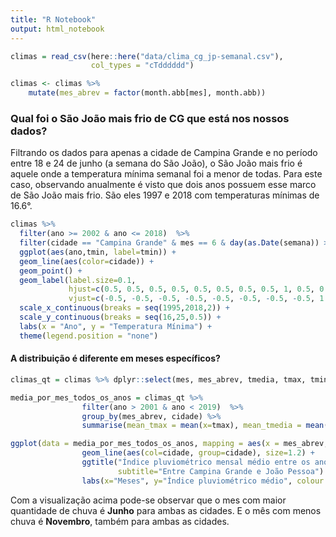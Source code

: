 ```yaml
---
title: "R Notebook"
output: html_notebook
---
```


```r
climas = read_csv(here::here("data/clima_cg_jp-semanal.csv"), 
                  col_types = "cTdddddd")

climas <- climas %>%
    mutate(mes_abrev = factor(month.abb[mes], month.abb))

```

### Qual foi o São João  mais frio de CG que está nos nossos dados? 

Filtrando os dados para apenas a cidade de Campina Grande e no período entre 18 e 24 de junho (a semana do São João), o São João mais frio é aquele onde a temperatura mínima semanal foi a menor de todas. Para este caso, observando anualmente é visto que dois anos possuem esse marco de São João mais frio. São eles 1997 e 2018 com temperaturas mínimas de 16.6°.
  
```r
climas %>%
  filter(ano >= 2002 & ano <= 2018)  %>%
  filter(cidade == "Campina Grande" & mes == 6 & day(as.Date(semana)) >= 18 & day(as.Date(semana)) <=24) %>%
  ggplot(aes(ano,tmin, label=tmin)) + 
  geom_line(aes(color=cidade)) +
  geom_point() +
  geom_label(label.size=0.1, 
             hjust=c(0.5, 0.5, 0.5, 0.5, 0.5, 0.5, 0.5, 0.5, 1, 0.5, 0.5, 0.5, 0.5, 0.5, 0.5, 0.5, 0.5), 
             vjust=c(-0.5, -0.5, -0.5, -0.5, -0.5, -0.5, -0.5, -0.5, 1.5, -0.5, -0.5, -0.5, -0.5, -0.5, -0.5, -0.5, -0.5)) +
  scale_x_continuous(breaks = seq(1995,2018,2)) +
  scale_y_continuous(breaks = seq(16,25,0.5)) +
  labs(x = "Ano", y = "Temperatura Mínima") +
  theme(legend.position = "none") 
```

#### A distribuição é diferente em meses específicos? 

```r
climas_qt = climas %>% dplyr::select(mes, mes_abrev, tmedia, tmax, tmin, chuva, cidade, ano) 

media_por_mes_todos_os_anos = climas_qt %>% 
                filter(ano > 2001 & ano < 2019)  %>% 
                group_by(mes_abrev, cidade) %>% 
                summarise(mean_tmax = mean(x=tmax), mean_tmedia = mean(x=tmedia), mean_chuva = mean(x=chuva))

ggplot(data = media_por_mes_todos_os_anos, mapping = aes(x = mes_abrev, y = mean_chuva)) +
                geom_line(aes(col=cidade, group=cidade), size=1.2) + 
                ggtitle("Índice pluviométrico mensal médio entre os anos de 2002 e 2018", 
                        subtitle="Entre Campina Grande e João Pessoa") + 
                labs(x="Meses", y="Índice pluviométrico médio", colour = "Cidade") 
```

Com a visualização acima pode-se observar que o mes com maior quantidade de chuva é **Junho** para ambas as cidades. 
E o mês com menos chuva é **Novembro**, também para ambas as cidades.